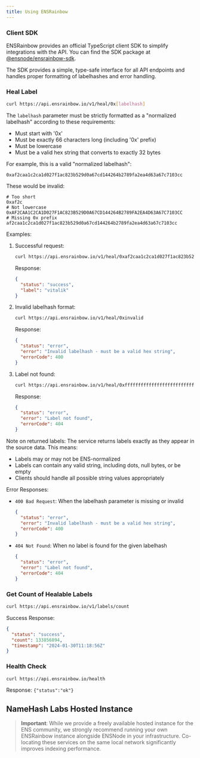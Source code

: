 ```yaml
---
title: Using ENSRainbow
---
```


### Client SDK

ENSRainbow provides an official TypeScript client SDK to simplify integrations with the API. You can find the SDK package at [@ensnode/ensrainbow-sdk](https://github.com/namehash/ensnode/tree/main/packages/ensrainbow-sdk).

The SDK provides a simple, type-safe interface for all API endpoints and handles proper formatting of labelhashes and error handling.

### Heal Label

```bash
curl https://api.ensrainbow.io/v1/heal/0x[labelhash]
```

The `labelhash` parameter must be strictly formatted as a "normalized labelhash" according to these requirements:
- Must start with '0x'
- Must be exactly 66 characters long (including '0x' prefix)
- Must be lowercase
- Must be a valid hex string that converts to exactly 32 bytes

For example, this is a valid "normalized labelhash":
```
0xaf2caa1c2ca1d027f1ac823b529d0a67cd144264b2789fa2ea4d63a67c7103cc
```

These would be invalid:
```
# Too short
0xaf2c
# Not lowercase
0xAF2CAA1C2CA1D027F1AC823B529D0A67CD144264B2789FA2EA4D63A67C7103CC
# Missing 0x prefix
af2caa1c2ca1d027f1ac823b529d0a67cd144264b2789fa2ea4d63a67c7103cc
```

Examples:

1. Successful request:
   ```bash
   curl https://api.ensrainbow.io/v1/heal/0xaf2caa1c2ca1d027f1ac823b529d0a67cd144264b2789fa2ea4d63a67c7103cc
   ```

   Response:
   ```json
   {
     "status": "success",
     "label": "vitalik"
   }
   ```

2. Invalid labelhash format:
   ```bash
   curl https://api.ensrainbow.io/v1/heal/0xinvalid
   ```

   Response:
   ```json
   {
     "status": "error",
     "error": "Invalid labelhash - must be a valid hex string",
     "errorCode": 400
   }
   ```

3. Label not found:
   ```bash
   curl https://api.ensrainbow.io/v1/heal/0xffffffffffffffffffffffffffffffffffffffffffffffffffffffffffffffff
   ```

   Response:
   ```json
   {
     "status": "error",
     "error": "Label not found",
     "errorCode": 404
   }
   ```

Note on returned labels: The service returns labels exactly as they appear in the source data. This means:

- Labels may or may not be ENS-normalized
- Labels can contain any valid string, including dots, null bytes, or be empty
- Clients should handle all possible string values appropriately

Error Responses:

- `400 Bad Request`: When the labelhash parameter is missing or invalid
  ```json
  {
    "status": "error",
    "error": "Invalid labelhash - must be a valid hex string",
    "errorCode": 400
  }
  ```

- `404 Not Found`: When no label is found for the given labelhash
  ```json
  {
    "status": "error",
    "error": "Label not found",
    "errorCode": 404
  }
  ```

### Get Count of Healable Labels

```bash
curl https://api.ensrainbow.io/v1/labels/count
```

Success Response:
```json
{
  "status": "success",
  "count": 133856894,
  "timestamp": "2024-01-30T11:18:56Z"
}
```

### Health Check

```bash
curl https://api.ensrainbow.io/health
```

Response: `{"status":"ok"}`

## NameHash Labs Hosted Instance

> **Important**: While we provide a freely available hosted instance for the ENS community, we strongly recommend running your own ENSRainbow instance alongside ENSNode in your infrastructure. Co-locating these services on the same local network significantly improves indexing performance.

